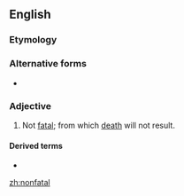 ==English==

===Etymology===
{{prefix|non|fatal|lang=en}}

===Alternative forms===
* {{l|en|non-fatal}}

===Adjective===
{{en-adj|-}}

# Not [[fatal]]; from which [[death]] will not result.

====Derived terms====
* {{l|en|nonfatally}}

[[zh:nonfatal]]